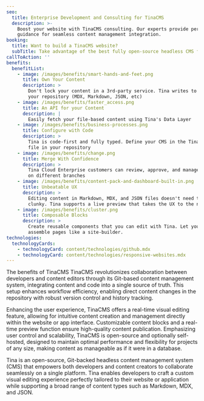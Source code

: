```yaml
---
seo:
  title: Enterprise Development and Consulting for TinaCMS
  description: >-
    Boost your website with TinaCMS consulting. Our experts provide personalized
    guidance for seamless content management integration.
booking:
  title: Want to build a TinaCMS website?
  subTitle: Take advantage of the best fully open-source headless CMS for Git
callToAction: ''
benefits:
  benefitList:
    - image: /images/benefits/smart-hands-and-feet.png
      title: Own Your Content
      description: >
        Don't lock your content in a 3rd-party service. Tina writes to files in
        your repository (MDX, Markdown, JSON, etc)
    - image: /images/benefits/faster_access.png
      title: An API for your Content
      description: |
        Easily fetch your file-based content using Tina's Data Layer
    - image: /images/benefits/business-processes.png
      title: Configure with Code
      description: >
        Tina is code-first and fully typed. Define your CMS in the Tina config
        file in your repository
    - image: /images/benefits/change.png
      title: Merge With Confidence
      description: >
        Tina Cloud Enterprise customers can review, approve, and manage content
        on different branches
    - image: /images/benefits/content-pack-and-dashboard-built-in.png
      title: Unbeatable UX
      description: >
        Editing content in Markdown, MDX, and JSON files doesn't need to feel
        clunky. Tina supports a live preview that takes the UX to the next level
    - image: /images/benefits/cluster.png
      title: Composable Blocks
      description: >
        Create reusable components that you can edit with Tina. Let your team
        assemble pages like a site-builder.
technologies:
  technologyCards:
    - technologyCard: content/technologies/github.mdx
    - technologyCard: content/technologies/responsive-websites.mdx
---
```


The benefits of TinaCMS
TinaCMS revolutionizes collaboration between developers and content editors through its Git-based content management system, integrating content and code into a single source of truth. This setup enhances workflow efficiency, enabling direct content changes in the repository with robust version control and history tracking.

Enhancing the user experience, TinaCMS offers a real-time visual editing feature, allowing for intuitive content creation and management directly within the website or app interface. Customizable content blocks and a real-time preview function ensure high-quality content publication. Emphasizing user control and scalability, TinaCMS is open-source and optionally self-hosted, designed to maintain optimal performance and flexibility for projects of any size, making content as manageable as if it were in a database.

<VideoEmbed url="https://www.youtube.com/watch?v=zRkeKSZjlyw" caption="TinaCMS Demo " duration="4min" />

Tina is an open-source, Git-backed headless content management system (CMS) that empowers both developers and content creators to collaborate seamlessly on a single platform. Tina enables developers to craft a custom visual editing experience perfectly tailored to their website or application while supporting a broad range of content types such as Markdown, MDX, and JSON.
